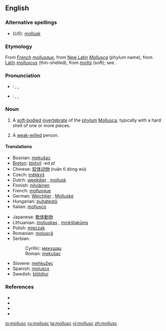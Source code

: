 ==English==

===Alternative spellings===
*(''US''): [[mollusk]]

===Etymology===
From [[French]] ''[[mollusque]]'', from [[New Latin]] ''[[Mollusca]]'' (phylum name), from [[Latin]] ''[[molluscus]]'' (thin-shelled), from ''[[mollis]]'' (soft); see {{pie|mel-}}.

===Pronunciation===
*{{italbrac|[[RP]]}}: {{enPR|mŏl'əsk}}, {{IPA|/ˈmɒləsk/}}, {{SAMPA|/"mQl@sk/}}
*{{italbrac|US}}: {{enPR|mäl'əsk}}, {{IPA|/ˈmɑːləsk/}}, {{SAMPA|/"mA:l@sk/}}

===Noun===
{{en-noun}}

# A [[soft-bodied]] [[invertebrate]] of the [[phylum]] [[Mollusca]], typically with a hard shell of one or more pieces.
# {{figuratively}} A [[weak-willed]] person.

====Translations====
{{trans-top|soft-bodied invertebrate of phylum Mollusca}}
*Bosnian: [[mekušac#Bosnian|mekušac]] {{m}}
*[[Breton]]: [[blotvil]] {{m}} -ed ''pl''
*Chinese: [[软体动物]] (ruǎn tǐ dòng wù)
*Czech: [[měkkýš]] {{m}}
*Dutch: [[weekdier]] {{n}}, [[mollusk]]
*Finnish: [[nilviäinen]]
*French: [[mollusque]]
*German: [[Weichtier]] {{n}}, [[Molluske]] {{f}}
*Hungarian: [[puhatestű]]
*Italian: [[mollusco]] {{m}}
{{trans-mid}}
*Japanese: [[軟体動物]]
*Lithuanian: [[moliuskas]] {{m}}, [[minkštakūnis]] {{m}}
*Polish: [[mięczak]] {{m}}
*Romanian: [[moluscă]] {{f}}
*Serbian:
*:Cyrillic: [[мекушац#Serbian|мекушац]] {{m}}
*:Roman: [[mekušac#Serbian|mekušac]] {{m}}
*Slovene: [[mehkužec]] {{m}}
*Spanish: [[molusco]] {{m}}
*Swedish: [[blötdjur]] {{n}}
{{trans-bottom}}

===References===
{{pedialite|Mollusca}}
* {{R:American Heritage 2000|mollusc}}
* {{R:Dictionary.com|mollusc}}
* {{R:CancerWEB|mollusc}}
* {{R:WordNet 2003|mollusc}}

[[io:mollusc]]
[[ru:mollusc]]
[[ta:mollusc]]
[[vi:mollusc]]
[[zh:mollusc]]